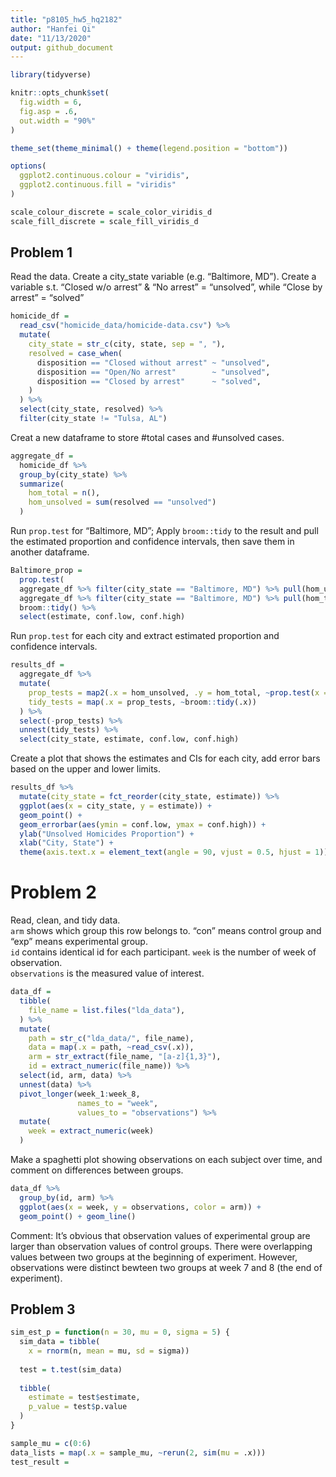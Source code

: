 ```yaml
---
title: "p8105_hw5_hq2182"
author: "Hanfei Qi"
date: "11/13/2020"
output: github_document
---
```


```r
library(tidyverse)

knitr::opts_chunk$set(
  fig.width = 6,
  fig.asp = .6,
  out.width = "90%"
)

theme_set(theme_minimal() + theme(legend.position = "bottom"))

options(
  ggplot2.continuous.colour = "viridis",
  ggplot2.continuous.fill = "viridis"
)

scale_colour_discrete = scale_color_viridis_d
scale_fill_discrete = scale_fill_viridis_d
```

## Problem 1

Read the data.
Create a city_state variable (e.g. “Baltimore, MD”).
Create a variable s.t. "Closed w/o arrest" & "No arrest" = "unsolved", while "Close by arrest" = "solved"


```r
homicide_df = 
  read_csv("homicide_data/homicide-data.csv") %>% 
  mutate(
    city_state = str_c(city, state, sep = ", "),
    resolved = case_when(
      disposition == "Closed without arrest" ~ "unsolved",
      disposition == "Open/No arrest"        ~ "unsolved",
      disposition == "Closed by arrest"      ~ "solved",
    )
  ) %>% 
  select(city_state, resolved) %>% 
  filter(city_state != "Tulsa, AL")
```

Creat a new dataframe to store #total cases and #unsolved cases.
```r
aggregate_df = 
  homicide_df %>% 
  group_by(city_state) %>% 
  summarize(
    hom_total = n(),
    hom_unsolved = sum(resolved == "unsolved")
  )
```

Run `prop.test` for "Baltimore, MD";
Apply `broom::tidy` to the result and pull the estimated proportion and confidence intervals,
then save them in another dataframe.
```r
Baltimore_prop = 
  prop.test(
  aggregate_df %>% filter(city_state == "Baltimore, MD") %>% pull(hom_unsolved),  
  aggregate_df %>% filter(city_state == "Baltimore, MD") %>% pull(hom_total)) %>% 
  broom::tidy() %>% 
  select(estimate, conf.low, conf.high)
```

Run `prop.test` for each city and extract estimated proportion and confidence intervals.
```r
results_df = 
  aggregate_df %>% 
  mutate(
    prop_tests = map2(.x = hom_unsolved, .y = hom_total, ~prop.test(x = .x, n = .y)),
    tidy_tests = map(.x = prop_tests, ~broom::tidy(.x))
  ) %>% 
  select(-prop_tests) %>% 
  unnest(tidy_tests) %>% 
  select(city_state, estimate, conf.low, conf.high)
```

Create a plot that shows the estimates and CIs for each city, add error bars based on the upper and lower limits.
```r
results_df %>% 
  mutate(city_state = fct_reorder(city_state, estimate)) %>% 
  ggplot(aes(x = city_state, y = estimate)) +
  geom_point() + 
  geom_errorbar(aes(ymin = conf.low, ymax = conf.high)) + 
  ylab("Unsolved Homicides Proportion") +
  xlab("City, State") +
  theme(axis.text.x = element_text(angle = 90, vjust = 0.5, hjust = 1))
```


# Problem 2

Read, clean, and tidy data.  
`arm` shows which group this row belongs to. "con" means control group and "exp" means experimental group.  
`id` contains identical id for each participant.
`week` is the number of week of observation.  
`observations` is the measured value of interest.  
```r
data_df = 
  tibble(
    file_name = list.files("lda_data"),
  ) %>% 
  mutate(
    path = str_c("lda_data/", file_name),
    data = map(.x = path, ~read_csv(.x)),
    arm = str_extract(file_name, "[a-z]{1,3}"),
    id = extract_numeric(file_name)) %>% 
  select(id, arm, data) %>% 
  unnest(data) %>% 
  pivot_longer(week_1:week_8,
               names_to = "week",
               values_to = "observations") %>% 
  mutate(
    week = extract_numeric(week)
  )
```

Make a spaghetti plot showing observations on each subject over time, and comment on differences between groups.
```r
data_df %>% 
  group_by(id, arm) %>% 
  ggplot(aes(x = week, y = observations, color = arm)) +
  geom_point() + geom_line()  
```

Comment: It's obvious that observation values of experimental group are larger than observation values of control groups. There were overlapping values between two groups at the beginning of experiment. However, observations were distinct bewteen two groups at week 7 and 8 (the end of experiment).


## Problem 3

```r
sim_est_p = function(n = 30, mu = 0, sigma = 5) {
  sim_data = tibble(
    x = rnorm(n, mean = mu, sd = sigma))
  
  test = t.test(sim_data)
  
  tibble(
    estimate = test$estimate,
    p_value = test$p.value
  )
}


```

```r
sample_mu = c(0:6)
data_lists = map(.x = sample_mu, ~rerun(2, sim(mu = .x)))
test_result = 
  
```

